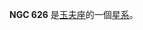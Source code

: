 {{NGCInfoBox|NGCID=NGC 626|發現者=約翰·弗里德里希·威廉·赫歇爾|發現日期=1834年9月4日|其他編號=ESO 297-6,MCG -7-4-18|曆元=J2000.0|赤經=1時35分11.9秒
|赤緯=-39°8'46"|星座=玉夫座|星體=星系|星等=12.7|表面亮度=14|藍等=13.4}}

'''NGC 626''' 是[[玉夫座|玉夫座]]的一個[[星系|星系]]。

{{NGCReference|626}}
{{Catalogs|NGC=626}}